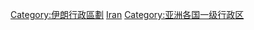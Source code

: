 {{Commonscat|Provinces of Iran}}

[[Category:伊朗行政區劃|Category:伊朗行政區劃]]
[[Category:各國省份|Iran]]
[[Category:亚洲各国一级行政区|Category:亚洲各国一级行政区]]
